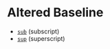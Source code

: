 
<Meta title="Development/Inventory of Things/Elements/Text/Inline/Altered Baseline" />

# Altered Baseline

- [`sub`](https://developer.mozilla.org/en-US/docs/Web/HTML/Element/sub) (subscript)
- [`sup`](https://developer.mozilla.org/en-US/docs/Web/HTML/Element/sup) (superscript)
